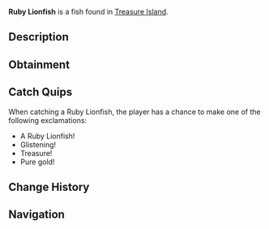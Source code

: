 {{FishInfobox
|image          = Ruby Lionfish.png
|rarity         = Legendary
|sea            = Second Sea
|location       = [[Treasure Island]]
|sublocation    = 
|sources        = Fishing Rod
|radar_location = 
|prog_speed     = -45
|xp             = 7500
|weather        = 
|time           = 
|season         = 
|bait           = Crystal Bananas
|base_weight    = 17
|base_value     = 10800
|weight_range   = 11.5
|base_chance    = 15
|base_resil     = 25
}}
'''Ruby Lionfish''' is a {{Rarity|Legendary}} fish found in [[Treasure Island]].

== Description ==
{{Description|A gleam from the sea's most coveted chests.|Bestiary Entry}}

== Obtainment ==
{{Description|Hidden where treasure resides.|Bestiary Hint}}
{{Fish Availability|
Treasure Island
|top_rods      = 
Steady Rod\31479.31\42367.63;
Frostfire Rod\29451.04\40889.02;
Free Spirit Rod\29320.76\92086.64;
Magma Rod\27754.7\40167.13;
Krampus's Rod\27703.92\38615.42;
Plastic Rod\27394.2\42535.27;
Azure Of Lagoon\23290.84\79478.05;
Firefly Rod\20273.11\74564.61;
Astralhook Rod\24716.27\74316.51;
Great Rod of Oscar\26226.58\73626.41;
Lucky Rod\11916.58\45348.67;
Adventurer's Rod\17367.68\69046.72;
Fungal Rod\10827.44\44461.62;
Blazebringer Rod\20468.73\67632.75;
Trident Rod\20287.31\58645.9;
Verdant Shear Rod\19179.12\68942.13;
No-Life Rod\13534.18\42586.2;
Ethereal Prism Rod\12738.99\41762.49;
Seraphic Rod\12615.79\42367.5;
Rod Of The Exalted One\11835.68\39316.62;
Rod Of The Forgotten Fang\11822.54\39813.94;
Challenger's Rod\11735.74\40321.87;
Rod Of The Depths\11488.81\39018.64;
Depthseeker Rod\11150.86\39257.01;
Volcanic Rod\11120.92\38669.68;
Zeus Rod\11047.15\38413.16;
Avalanche Rod\11014.68\38826.58
|recommended   = Free Spirit Rod
}}

== Catch Quips ==
When catching a Ruby Lionfish, the player has a chance to make one of the following exclamations:
* A Ruby Lionfish!
* Glistening!
* Treasure!
* Pure gold!

== Change History ==
{{Change History|{{subst:Current Version}}}}

== Navigation ==
{{Fish Navbox|Treasure Island}}